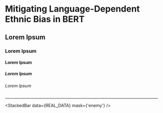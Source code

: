 
# Mitigating Language-Dependent Ethnic Bias in BERT

## Lorem Ipsum

### Lorem Ipsum

#### Lorem Ipsum

##### Lorem Ipsum

###### Lorem Ipsum

---

<StackedBar data={REAL_DATA} mask={'enemy'} />
